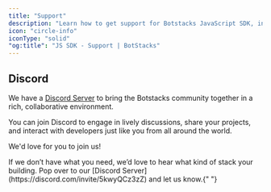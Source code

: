 ```yaml
---
title: "Support"
description: "Learn how to get support for Botstacks JavaScript SDK, including feature requests, bug fixes, and technical support from the team."
icon: "circle-info"
iconType: "solid"
"og:title": "JS SDK - Support | BotStacks"
---
```


## Discord

We have a [Discord Server](https://discord.com/invite/5kwyQCz3zZ) to bring the Botstacks community together in a rich, collaborative environment.

You can join Discord to engage in lively discussions, share your projects, and interact with developers just like you from all around the world.

We'd love for you to join us!

<Note>
  If we don’t have what you need, we’d love to hear what kind of stack your
  building. Pop over to our [Discord
  Server](https://discord.com/invite/5kwyQCz3zZ) and let us know.{" "}
</Note>
